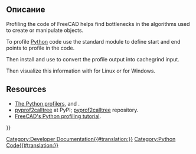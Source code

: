 <languages/>

==Описание==

Profiling the code of FreeCAD helps find bottlenecks in the algorithms used to create or manipulate objects.

To profile [[Python|Python]] code use the standard {{incode|cProfile}} module to define start and end points to profile in the code.
{{Code|code=
import cProfile
pr = cProfile.Profile()
pr.enable()

# --------------------------------------
# Lines of code that you want to profile
# --------------------------------------

pr.disable()
pr.dump_stats("/tmp/profile.cprof")
}}

Then install and use {{incode|pyprof2calltree}} to convert the profile output into cachegrind input.
{{Code|code=
pyprof2calltree -i /tmp/profile.cprof -o /tmp/callgrind.out
}}

Then visualize this information with {{incode|kcachegrind}} for Linux or {{incode|qcachegrind}} for Windows.
{{Code|code=
kcachegrind /tmp/callgrind.out
}}

== Resources ==

* [https://docs.python.org/3/library/profile.html The Python profilers], {{incode|cProfile}} and {{incode|python}}.
* [https://pypi.org/project/pyprof2calltree/ pyprof2calltree] at PyPI; [https://github.com/pwaller/pyprof2calltree/ pyprof2calltree] repository.
* [https://forum.freecadweb.org/viewtopic.php?f=10&t=44785 FreeCAD's Python profiling tutorial].

{{Powerdocnavi{{#translation:}}}}
[[Category:Developer Documentation{{#translation:}}]]
[[Category:Python Code{{#translation:}}]]
{{clear}}